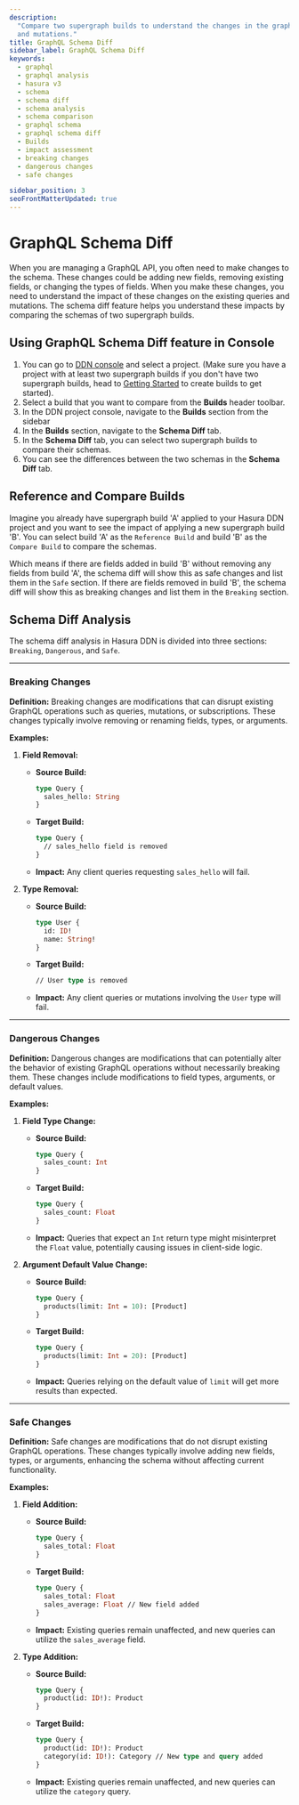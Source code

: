 ```yaml
---
description:
  "Compare two supergraph builds to understand the changes in the graphql schema and the impact on the existing queries
  and mutations."
title: GraphQL Schema Diff
sidebar_label: GraphQL Schema Diff
keywords:
  - graphql
  - graphql analysis
  - hasura v3
  - schema
  - schema diff
  - schema analysis
  - schema comparison
  - graphql schema
  - graphql schema diff
  - Builds
  - impact assessment
  - breaking changes
  - dangerous changes
  - safe changes

sidebar_position: 3
seoFrontMatterUpdated: true
---
```



# GraphQL Schema Diff

When you are managing a GraphQL API, you often need to make changes to the schema. These changes could be adding new
fields, removing existing fields, or changing the types of fields. When you make these changes, you need to understand
the impact of these changes on the existing queries and mutations. The schema diff feature helps you understand these
impacts by comparing the schemas of two supergraph builds.

<Thumbnail src="/img/schema-diff/0.0.1_console_schema_diff_subview.png" alt="GraphQL Schema Diff" width="700px" />

## Using GraphQL Schema Diff feature in Console

1. You can go to [DDN console](https://console.hasura.io) and select a project. (Make sure you have a project with at
   least two supergraph builds if you don't have two supergraph builds, head to
   [Getting Started](/getting-started/build/index.mdx) to create builds to get started).
2. Select a build that you want to compare from the **Builds** header toolbar.
3. In the DDN project console, navigate to the **Builds** section from the sidebar
4. In the **Builds** section, navigate to the **Schema Diff** tab.
5. In the **Schema Diff** tab, you can select two supergraph builds to compare their schemas.
6. You can see the differences between the two schemas in the **Schema Diff** tab.

<Thumbnail src="/img/schema-diff/0.0.1_console_schema_diff.png" alt="GraphQL Schema Diff" width="700px" />

## Reference and Compare Builds

Imagine you already have supergraph build 'A' applied to your Hasura DDN project and you want to see the impact of
applying a new supergraph build 'B'. You can select build 'A' as the `Reference Build` and build 'B' as the `Compare
Build` to compare the schemas.

Which means if there are fields added in build 'B' without removing any fields from build 'A', the schema diff will show
this as safe changes and list them in the `Safe` section. If there are fields removed in build 'B', the schema diff will
show this as breaking changes and list them in the `Breaking` section.

## Schema Diff Analysis

The schema diff analysis in Hasura DDN is divided into three sections: `Breaking`, `Dangerous`, and `Safe`.

---

### Breaking Changes

**Definition:** Breaking changes are modifications that can disrupt existing GraphQL operations such as queries,
mutations, or subscriptions. These changes typically involve removing or renaming fields, types, or arguments.

**Examples:**

1. **Field Removal:**

   - **Source Build:**
     ```graphql
     type Query {
       sales_hello: String
     }
     ```
   - **Target Build:**
     ```graphql
     type Query {
       // sales_hello field is removed
     }
     ```
   - **Impact:** Any client queries requesting `sales_hello` will fail.

2. **Type Removal:**
   - **Source Build:**
     ```graphql
     type User {
       id: ID!
       name: String!
     }
     ```
   - **Target Build:**
     ```graphql
     // User type is removed
     ```
   - **Impact:** Any client queries or mutations involving the `User` type will fail.

---

### Dangerous Changes

**Definition:** Dangerous changes are modifications that can potentially alter the behavior of existing GraphQL
operations without necessarily breaking them. These changes include modifications to field types, arguments, or default
values.

**Examples:**

1. **Field Type Change:**

   - **Source Build:**
     ```graphql
     type Query {
       sales_count: Int
     }
     ```
   - **Target Build:**
     ```graphql
     type Query {
       sales_count: Float
     }
     ```
   - **Impact:** Queries that expect an `Int` return type might misinterpret the `Float` value, potentially causing
     issues in client-side logic.

2. **Argument Default Value Change:**
   - **Source Build:**
     ```graphql
     type Query {
       products(limit: Int = 10): [Product]
     }
     ```
   - **Target Build:**
     ```graphql
     type Query {
       products(limit: Int = 20): [Product]
     }
     ```
   - **Impact:** Queries relying on the default value of `limit` will get more results than expected.

---

### Safe Changes

**Definition:** Safe changes are modifications that do not disrupt existing GraphQL operations. These changes typically
involve adding new fields, types, or arguments, enhancing the schema without affecting current functionality.

**Examples:**

1. **Field Addition:**

   - **Source Build:**
     ```graphql
     type Query {
       sales_total: Float
     }
     ```
   - **Target Build:**
     ```graphql
     type Query {
       sales_total: Float
       sales_average: Float // New field added
     }
     ```
   - **Impact:** Existing queries remain unaffected, and new queries can utilize the `sales_average` field.

2. **Type Addition:**
   - **Source Build:**
     ```graphql
     type Query {
       product(id: ID!): Product
     }
     ```
   - **Target Build:**
     ```graphql
     type Query {
       product(id: ID!): Product
       category(id: ID!): Category // New type and query added
     }
     ```
   - **Impact:** Existing queries remain unaffected, and new queries can utilize the `category` query.

